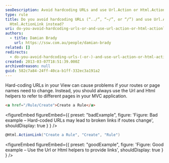 ```yaml
---
seoDescription: Avoid hardcoding URLs and use Url.Action or Html.ActionLink instead to ensure that your links remain valid even if routes or page names change.
type: rule
title: Do you avoid hardcoding URLs (“../”, “~/”, or “/”) and use Url.Action or
  Html.ActionLink instead?
uri: do-you-avoid-hardcoding-urls-or-and-use-url-action-or-html-actionlink-instead
authors:
  - title: Damian Brady
    url: https://ssw.com.au/people/damian-brady
related: []
redirects:
  - do-you-avoid-hardcoding-urls-(-or-)-and-use-url-action-or-html-actionlink-instead
created: 2013-03-07T18:51:39.000Z
archivedreason: null
guid: 582c7a84-24ff-40ca-b1ff-332ec3a191a2
---
```


Hard-coding URLs in your View can cause problems if your routes or page names need to change. Instead, you should always use the Url and Html helpers to refer to different pages in your MVC application.
```html
<a href="/Rule/Create">Create a Rule</a>
```

<figureEmbed figureEmbed={{
  preset: "badExample",
  figure: 'Figure: Bad example – Hard-coded URLs may lead to broken links if routes change',
  shouldDisplay: true
} } />


```cs
@Html.ActionLink("Create a Rule", "Create", "Rule")
```

<figureEmbed figureEmbed={{
  preset: "goodExample",
  figure: 'Figure: Good example – Use the Url or Html helpers to provide links',
  shouldDisplay: true
} } />
